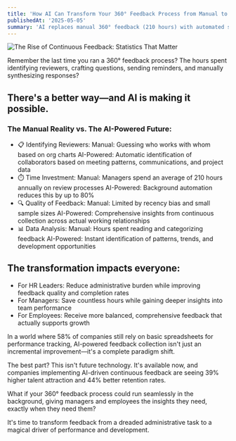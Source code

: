```yaml
---
title: 'How AI Can Transform Your 360° Feedback Process from Manual to Magical'
publishedAt: '2025-05-05'
summary: 'AI replaces manual 360° feedback (210 hours) with automated system, reducing time 80% and boosting retention 44%.'
---
```


![The Rise of Continuous Feedback: Statistics That Matter](/blog/how-AI-can-transform-your-360-feedback-process-from-manual-to-magical.jpeg)

Remember the last time you ran a 360° feedback process? The hours spent identifying reviewers, crafting questions, sending reminders, and manually synthesizing responses?

## There's a better way—and AI is making it possible.

### The Manual Reality vs. The AI-Powered Future:
- 📋 Identifying Reviewers: Manual: Guessing who works with whom based on org charts AI-Powered: Automatic identification of collaborators based on meeting patterns, communications, and project data
- ⏱️ Time Investment: Manual: Managers spend an average of 210 hours annually on review processes AI-Powered: Background automation reduces this by up to 80%
- 🔍 Quality of Feedback: Manual: Limited by recency bias and small sample sizes AI-Powered: Comprehensive insights from continuous collection across actual working relationships
- 📊 Data Analysis: Manual: Hours spent reading and categorizing feedback AI-Powered: Instant identification of patterns, trends, and development opportunities

## The transformation impacts everyone:
- For HR Leaders: Reduce administrative burden while improving feedback quality and completion rates
- For Managers: Save countless hours while gaining deeper insights into team performance
- For Employees: Receive more balanced, comprehensive feedback that actually supports growth

In a world where 58% of companies still rely on basic spreadsheets for performance tracking, AI-powered feedback collection isn't just an incremental improvement—it's a complete paradigm shift.

The best part? This isn't future technology. It's available now, and companies implementing AI-driven continuous feedback are seeing 39% higher talent attraction and 44% better retention rates.

What if your 360° feedback process could run seamlessly in the background, giving managers and employees the insights they need, exactly when they need them?

It's time to transform feedback from a dreaded administrative task to a magical driver of performance and development.